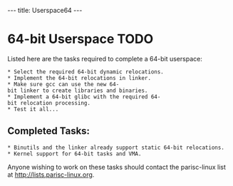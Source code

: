 ---
title: Userspace64
---

= 64-bit Userspace TODO =

Listed here are the tasks required to complete a 64-bit userspace:

 * Select the required 64-bit dynamic relocations.
 * Implement the 64-bit relocations in linker.
 * Make sure gcc can use the new 64-bit linker to create libraries and binaries.
 * Implement a 64-bit glibc with the required 64-bit relocation processing.
 * Test it all...

== Completed Tasks: ==

 * Binutils and the linker already support static 64-bit relocations.
 * Kernel support for 64-bit tasks and VMA.

Anyone wishing to work on these tasks should contact the parisc-linux list
at http://lists.parisc-linux.org.